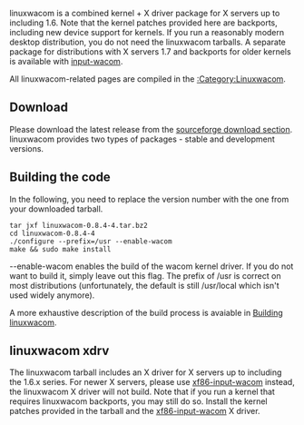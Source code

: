 linuxwacom is a combined kernel + X driver package for X servers up to including 1.6. Note that the kernel patches provided here are backports, including new device support for kernels. If you run a reasonably modern desktop distribution, you do not need the linuxwacom tarballs.
A separate package for distributions with X servers 1.7 and backports for older kernels is available with [[input-wacom]].


All linuxwacom-related pages are compiled in the [[:Category:Linuxwacom]].



== Download ==

Please download the latest release from the [https://sourceforge.net/projects/linuxwacom/files/ sourceforge download section]. linuxwacom provides two types of packages - stable and development versions.

== Building the code ==
In the following, you need to replace the version number with the one from your downloaded tarball.
<pre>
tar jxf linuxwacom-0.8.4-4.tar.bz2
cd linuxwacom-0.8.4-4
./configure --prefix=/usr --enable-wacom
make && sudo make install
</pre>

--enable-wacom enables the build of the wacom kernel driver. If you do not want to build it, simply leave out this flag. The prefix of /usr is correct on most distributions (unfortunately, the default is still /usr/local which isn't used widely anymore).

A more exhaustive description of the build process is avaiable in [[Building linuxwacom]].

== linuxwacom xdrv ==
The linuxwacom tarball includes an X driver for X servers up to including the 1.6.x series. For newer X servers, please use [[xf86-input-wacom]] instead, the linuxwacom X driver will not build.
Note that if you run a kernel that requires linuxwacom backports, you may still do so. Install the kernel patches provided in the tarball and the [[xf86-input-wacom]] X driver.